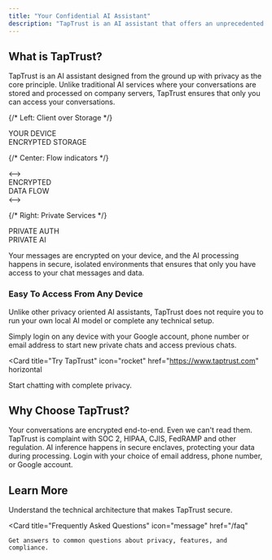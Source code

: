 ```yaml
---
title: "Your Confidential AI Assistant"
description: "TapTrust is an AI assistant that offers an unprecedented level of privacy."
---
```


## What is TapTrust?

TapTrust is an AI assistant designed from the ground up with privacy as the core principle. Unlike traditional AI services where your conversations are stored and processed on company servers, TapTrust ensures that only you can access your conversations.

<div style={{
  position: 'relative',
  width: '100%',
  height: '140px',
  display: 'flex',
  alignItems: 'center',
  justifyContent: 'space-between',
  padding: '20px 40px',
  marginBottom: '32px',
  marginTop: '32px',
  background: 'linear-gradient(135deg, #f8fafc 0%, #e2e8f0 100%)',
  borderRadius: '16px',
  border: '1px solid #e2e8f0'
}}>
  
  {/* Left: Client over Storage */}
  <div style={{ display: 'flex', flexDirection: 'column', alignItems: 'center', gap: '16px' }}>
    <div style={{
      width: '110px',
      height: '50px',
      display: 'flex',
      alignItems: 'center',
      justifyContent: 'center',
      backgroundColor: '#4B5563',
      color: 'white',
      fontWeight: 'bold',
      fontSize: '13px',
      borderRadius: '12px',
      border: '3px solid #6B7280',
      boxShadow: '0 8px 25px rgba(75, 85, 99, 0.4)',
      transform: 'scale(1)',
      transition: 'transform 0.3s ease'
    }}>
      YOUR DEVICE
    </div>
    <div style={{
      width: '110px',
      height: '45px',
      display: 'flex',
      alignItems: 'center',
      justifyContent: 'center',
      backgroundColor: '#374151',
      color: 'white',
      fontSize: '10px',
      textAlign: 'center',
      padding: '8px',
      borderRadius: '12px',
      border: '3px solid #4B5563',
      boxShadow: '0 8px 25px rgba(55, 65, 81, 0.4)',
      lineHeight: '1.2'
    }}>
      ENCRYPTED STORAGE
    </div>
  </div>
  
  {/* Center: Flow indicators */}
  <div style={{ 
    display: 'flex', 
    flexDirection: 'column', 
    alignItems: 'center', 
    gap: '8px',
    minWidth: '60px'
  }}>
    <div style={{
      fontSize: '24px',
      color: '#1E40AF',
      fontWeight: 'bold'
    }}>⟷</div>
    <div style={{
      fontSize: '10px',
      color: '#64748b',
      textAlign: 'center',
      fontWeight: '600'
    }}>
      ENCRYPTED<br/>DATA FLOW
    </div>
    <div style={{
      fontSize: '24px',
      color: '#1E40AF',
      fontWeight: 'bold'
    }}>⟷</div>
  </div>
  
  {/* Right: Private Services */}
  <div style={{ display: 'flex', flexDirection: 'column', gap: '16px' }}>
    <div style={{
      width: '110px',
      height: '50px',
      display: 'flex',
      alignItems: 'center',
      justifyContent: 'center',
      backgroundColor: '#1E40AF',
      color: 'white',
      fontSize: '10px',
      textAlign: 'center',
      padding: '8px',
      borderRadius: '12px',
      border: '3px solid #3B82F6',
      boxShadow: '0 8px 25px rgba(30, 64, 175, 0.4)',
      lineHeight: '1.2',
      fontWeight: '600'
    }}>
      PRIVATE AUTH
    </div>
    <div style={{
      width: '110px',
      height: '45px',
      display: 'flex',
      alignItems: 'center',
      justifyContent: 'center',
      backgroundColor: '#1E3A8A',
      color: 'white',
      fontSize: '10px',
      textAlign: 'center',
      padding: '8px',
      borderRadius: '12px',
      border: '3px solid #1E40AF',
      boxShadow: '0 8px 25px rgba(30, 58, 138, 0.4)',
      lineHeight: '1.2',
      fontWeight: '600'
    }}>
      PRIVATE AI
    </div>
  </div>
</div>

Your messages are encrypted on your device, and the AI processing happens in secure, isolated environments that ensures that only you have access to your chat messages and data.

### Easy To Access From Any Device

Unlike other privacy oriented AI assistants, TapTrust does not require you to run your own local AI model or complete any technical setup. 

Simply login on any device with your Google account, phone number or email address to start new private chats and access previous chats.


 
<Card
  title="Try TapTrust"
  icon="rocket"
  href="https://www.taptrust.com"
  horizontal
>
  Start chatting with complete privacy.
</Card>

## Why Choose TapTrust?

<Columns cols={2}>
  <Card
    title="Complete Privacy"
    icon="shield-check"
    href="/technical-overview#privacy-architecture"
  >
    Your conversations are encrypted end-to-end. Even we can't read them.
  </Card>
  <Card
    title="Regulatory Compliance"
    icon="check"
    href="/faq#is-taptrust-compliant-with-regulations-affecting-my-industry%3F"
  >
    TapTrust is complaint with SOC 2, HIPAA, CJIS, FedRAMP and other regulation. 
  </Card>
  <Card
    title="Secure AI Processing"
    icon="key"
    href="/technical-overview#secure-ai-inference"
  >
    AI inference happens in secure enclaves, protecting your data during processing.
  </Card>
  <Card
    title="Login From Any Device"
    icon="browser"
    href="faq#what-login-methods-are-supported%3F"
  >
    Login with your choice of email address, phone number, or Google account. 
  </Card>
</Columns>

## Learn More

<Columns cols={2}>
  <Card
    title="How It Works"
    icon="gears"
    href="/technical-overview"
  >
    Understand the technical architecture that makes TapTrust secure.
  </Card>

  <Card
    title="Frequently Asked Questions"
    icon="message"
    href="/faq"
  >
    Get answers to common questions about privacy, features, and compliance.
  </Card>
</Columns>
